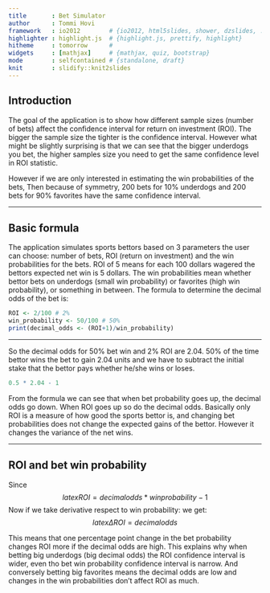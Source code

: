 ```yaml
---
title       : Bet Simulator
author      : Tommi Hovi
framework   : io2012        # {io2012, html5slides, shower, dzslides, ...}
highlighter : highlight.js  # {highlight.js, prettify, highlight}
hitheme     : tomorrow      # 
widgets     : [mathjax]     # {mathjax, quiz, bootstrap}
mode        : selfcontained # {standalone, draft}
knit        : slidify::knit2slides
---
```


## Introduction

The goal of the application is to show how different sample sizes (number of bets) affect the confidence interval for return on investment (ROI). The bigger the sample size the tighter is the confidence interval. However what might be slightly surprising is that we can see that the bigger underdogs you bet, the higher samples size you need to get the same confidence level in ROI statistic. 

However if we are only interested in estimating the win probabilities of the bets, Then because of symmetry, 200 bets for 10% underdogs and 200 bets for 90% favorites have the same confidence interval. 

---

## Basic formula

The application simulates sports bettors based on 3 parameters the user can choose: number of bets, ROI (return on investment) and the win probabilities for the bets. ROI of 5 means for each 100 dollars wagered the bettors expected net win is 5 dollars. The win probabilities mean whether bettor bets on underdogs (small win probability) or favorites (high win probability), or something in between. The formula to determine the decimal odds of the bet is:


```r
ROI <- 2/100 # 2%
win_probability <- 50/100 # 50%
print(decimal_odds <- (ROI+1)/win_probability)
```

---

So the decimal odds for 50% bet win and 2% ROI are 2.04. 50% of the time bettor wins the bet to gain 2.04 units and we have to subtract the initial stake that the bettor pays whether he/she wins or loses.

```r
0.5 * 2.04 - 1 
```

From the formula we can see that when bet probability goes up, the decimal odds go down. When ROI goes up so do the decimal odds. Basically only ROI is a measure of how good the sports bettor is, and changing bet probabilities does not change the expected gains of the bettor. However it changes the variance of the net wins.

---

## ROI and bet win probability

Since $$latex ROI = decimal odds * win probability - 1$$ Now if we take derivative respect to win probability:
we get:
$$latex
\Delta ROI = decimal odds
$$

This means that one percentage point change in the bet probability changes ROI more if the decimal odds are high. This explains why when betting big underdogs (big decimal odds) the ROI confidence interval is wider, even tho bet win probability confidence interval is narrow. And conversely betting big favorites means the decimal odds are low and changes in the win probabilities don't affect ROI as much.